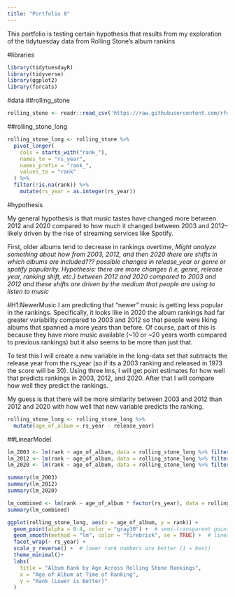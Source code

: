 ```yaml
---
title: "Portfolio 8"
---
```


This portfolio is testing certain hypothesis that results from my exploration of the tidytuesday data from Rolling Stone's album rankins


#libraries

```r
library(tidytuesdayR)
library(tidyverse)
library(ggplot2)
library(forcats)
```

#data
##rolling_stone
```r
rolling_stone <- readr::read_csv('https://raw.githubusercontent.com/rfordatascience/tidytuesday/main/data/2024/2024-05-07/rolling_stone.csv')

```

##rolling_stone_long

```r
rolling_stone_long <- rolling_stone %>%
  pivot_longer(
    cols = starts_with("rank_"),
    names_to = "rs_year",
    names_prefix = "rank_",
    values_to = "rank"
  ) %>%
  filter(!is.na(rank)) %>%  
    mutate(rs_year = as.integer(rs_year))
```

#hypothesis

My general hypothesis is that music tastes have changed more between 2012 and 2020 compared to how much it changed between 2003 and 2012--likely driven by the rise of streaming services like Spotify.

First, older albums tend to decrease in rankings overtime, 
*Might analyze something about how from 2003, 2012, and then 2020 there are shifts in which albums are included??? possible changes in release_year or genre or spotify popularity. Hypothesis: there are more changes (i.e, genre, release year, ranking shift, etc.) between 2012 and 2020 compared to 2003 and 2012 and these shifts are driven by the medium that people are using to listen to music*


#H1:NewerMusic
I am predicting that "newer" music is getting less popular in the rankings. Specifically, it looks like in 2020 the album rankings had far greater variability compared to 2003 and 2012 so that people were liking albums that spanned a more years than before. Of course, part of this is because they have more music available (~10 or ~20 years worth compared to previous rankings) but it also seems to be more than just that. 

To test this I will create a new variable in the long-data set that subtracts the release year from the rs_year (so if its a 2003 ranking and released in 1973 the score will be 30). Using three lms, I will get point estimates for how well that predicts rankings in 2003, 2012, and 2020. After that I will compare how well they predict the rankings.

My guess is that there will be more similarity between 2003 and 2012 than 2012 and 2020 with how well that new variable predicts the ranking.

```r
rolling_stone_long <- rolling_stone_long %>%
  mutate(age_of_album = rs_year - release_year)
```
##LinearModel
```r
lm_2003 <- lm(rank ~ age_of_album, data = rolling_stone_long %>% filter(rs_year == 2003))
lm_2012 <- lm(rank ~ age_of_album, data = rolling_stone_long %>% filter(rs_year == 2012))
lm_2020 <- lm(rank ~ age_of_album, data = rolling_stone_long %>% filter(rs_year == 2020))

summary(lm_2003)
summary(lm_2012)
summary(lm_2020)
```

```r
lm_combined <- lm(rank ~ age_of_album * factor(rs_year), data = rolling_stone_long)
summary(lm_combined)
```

```r
ggplot(rolling_stone_long, aes(x = age_of_album, y = rank)) +
  geom_point(alpha = 0.4, color = "gray30") +  # semi-transparent points
  geom_smooth(method = "lm", color = "firebrick", se = TRUE) +  # linear trend line
  facet_wrap(~ rs_year) +
  scale_y_reverse() +  # lower rank numbers are better (1 = best)
  theme_minimal()+
  labs(
    title = "Album Rank by Age Across Rolling Stone Rankings",
    x = "Age of Album at Time of Ranking",
    y = "Rank (Lower is Better)"
  )
```